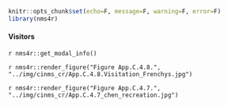 ```r
knitr::opts_chunk$set(echo=F, message=F, warning=F, error=F)
library(nms4r)
```

#### Visitors

`r nms4r::get_modal_info()`

`r nms4r::render_figure("Figure App.C.4.8.", "../img/cinms_cr/App.C.4.8.Visitation_Frenchys.jpg")`

`r nms4r::render_figure("Figure App.C.4.7.", "../img/cinms_cr/App.C.4.7_chen_recreation.jpg")`

